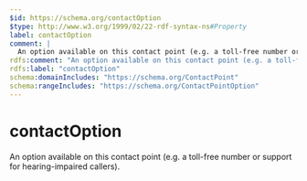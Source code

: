 ```yaml
---
$id: https://schema.org/contactOption
$type: http://www.w3.org/1999/02/22-rdf-syntax-ns#Property
label: contactOption
comment: |
  An option available on this contact point (e.g. a toll-free number or support for hearing-impaired callers).
rdfs:comment: "An option available on this contact point (e.g. a toll-free number or support for hearing-impaired callers)."
rdfs:label: "contactOption"
schema:domainIncludes: "https://schema.org/ContactPoint"
schema:rangeIncludes: "https://schema.org/ContactPointOption"
---
```


# contactOption

An option available on this contact point (e.g. a toll-free number or support for hearing-impaired callers).

